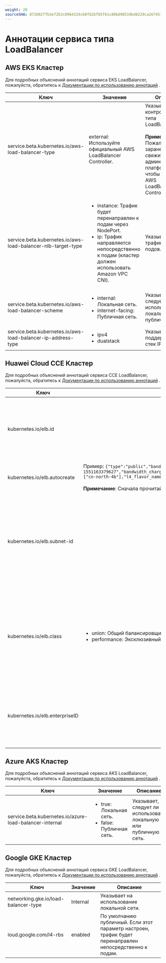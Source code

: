 ```yaml
---
weight: 20
sourceSHA: 071002ffb3e72b3c0964319cb0fd2bf65f61c80bd98519bd8229ca2674512876
---
```


# Аннотации сервиса типа LoadBalancer

## AWS EKS Кластер

Для подробных объяснений аннотаций сервиса EKS LoadBalancer, пожалуйста, обратитесь к [Документации по использованию аннотаций](https://kubernetes-sigs.github.io/aws-load-balancer-controller/v2.5/guide/service/annotations/) .

| Ключ                                                          | Значение                                                                                                                                                             | Описание                                                                                                                                                                 |
| ------------------------------------------------------------ | ------------------------------------------------------------------------------------------------------------------------------------------------------------------- | --------------------------------------------------------------------------------------------------------------------------------------------------------------------------- |
| service.beta.kubernetes.io/aws-load-balancer-type            | external: Используйте официальный AWS LoadBalancer Controller.                                                                                                      | Указывает контроллер для типа LoadBalancer.<br /><br /><b>Примечание</b>: Пожалуйста, заранее свяжитесь с администратором платформы, чтобы развернуть AWS LoadBalancer Controller. |
| service.beta.kubernetes.io/aws-load-balancer-nlb-target-type | <ul><li>instance: Трафик будет перенаправлен к подам через NodePort.</li><li>ip: Трафик направляется непосредственно к подам (кластер должен использовать Amazon VPC CNI).</li></ul> | Указывает, как трафик достигает подов.                                                                                                                                     |
| service.beta.kubernetes.io/aws-load-balancer-scheme          | <ul><li>internal: Локальная сеть.</li><li>internet-facing: Публичная сеть.</li></ul>                                                                                 | Указывает, следует ли использовать локальную или публичную сеть.                                                                                                         |
| service.beta.kubernetes.io/aws-load-balancer-ip-address-type | <ul><li>ipv4</li><li>dualstack</li></ul>                                                                                                                             | Указывает поддерживаемую стек IP-адресов.                                                                                                                                 |

## Huawei Cloud CCE Кластер

Для подробных объяснений аннотаций сервиса CCE LoadBalancer, пожалуйста, обратитесь к [Документации по использованию аннотаций](https://support.huaweicloud.com/intl/zh-cn/usermanual-cce/cce_10_0385.html) .

| Ключ                            | Значение                                                                                                                                                                                                                                                                                                                                                                                                                             | Описание                                                                                                                                                                                                                           |
| ------------------------------- | ------------------------------------------------------------------------------------------------------------------------------------------------------------------------------------------------------------------------------------------------------------------------------------------------------------------------------------------------------------------------------------------------------------------------------------- | ----------------------------------------------------------------------------------------------------------------------------------------------------------------------------------------------------------------------------------- |
| kubernetes.io/elb.id           |                                                                                                                                                                                                                                                                                                                                                                                                                                         | Заполните ID облачного балансировщика нагрузки, необходимо использовать существующий облачный балансировщик нагрузки.                                                                                                                                                 |
| kubernetes.io/elb.autocreate   | Пример: `{"type":"public","bandwidth_name":"cce-bandwidth-1551163379627","bandwidth_chargemode":"bandwidth","bandwidth_size":5,"bandwidth_sharetype":"PER","eip_type":"5_bgp","available_zone":["cn-north-4b"],"l4_flavor_name":"L4_flavor.elb.s1.small"}`<br /><br /><b>Примечание</b>: Сначала прочитайте [Инструкции по заполнению](https://support.huaweicloud.com/intl/zh-cn/usermanual-cce/cce_10_0385.html#section8) и отредактируйте параметры примера по мере необходимости. | Новый облачный балансировщик нагрузки, который будет создан.                                                                                                                                                                                   |
| kubernetes.io/elb.subnet-id    |                                                                                                                                                                                                                                                                                                                                                                                                                                         | ID подсети, в которой находится кластер. Когда версия Kubernetes составляет 1.11.7-r0 или ниже, это поле должно быть заполнено при создании нового облачного балансировщика нагрузки.                                                                                          |
| kubernetes.io/elb.class        | <ul><li>union: Общий балансировщик нагрузки.</li><li>performance: Эксклюзивный балансировщик нагрузки, поддерживается только в версиях Kubernetes 1.17 и выше.</li></ul>                                                                                                                                                                                                                                                 | Указывает тип нового облачного балансировщика нагрузки, который будет создан, пожалуйста, обратитесь к [Различиям между эксклюзивным и общим балансировкой нагрузки](https://support.huaweicloud.com/intl/zh-cn/productdesc-elb/elb_pro_0004.html). |
| kubernetes.io/elb.enterpriseID |                                                                                                                                                                                                                                                                                                                                                                                                                                         | Указывает на проект предприятия, к которому принадлежит вновь созданный облачный балансировщик нагрузки.                                                                                                                                                                                  |

## Azure AKS Кластер

Для подробных объяснений аннотаций сервиса AKS LoadBalancer, пожалуйста, обратитесь к [Документации по использованию аннотаций](https://cloud-provider-azure.sigs.k8s.io/topics/loadbalancer/#loadbalancer-annotations) .

| Ключ                                                     | Значение                                                                   | Описание                                                     |
| ------------------------------------------------------- | ------------------------------------------------------------------------- | ------------------------------------------------------------ |
| service.beta.kubernetes.io/azure-load-balancer-internal | <ul><li>true: Локальная сеть.</li><li>false: Публичная сеть.</li></ul> | Указывает, следует ли использовать локальную или публичную сеть. |

## Google GKE Кластер

Для подробных объяснений аннотаций сервиса GKE LoadBalancer, пожалуйста, обратитесь к [Документации по использованию аннотаций](https://cloud.google.com/kubernetes-engine/docs/concepts/service-load-balancer-parameters?hl=zh-cn) .

| Ключ                                  | Значение    | Описание                                                                                   |
| ------------------------------------- | ----------- | ------------------------------------------------------------------------------------------ |
| networking.gke.io/load-balancer-type | Internal    | Указывает на использование локальной сети.                                                |
| loud.google.com/l4-rbs                | enabled     | По умолчанию публичный. Если этот параметр настроен, трафик будет перенаправлен непосредственно к подам. |
